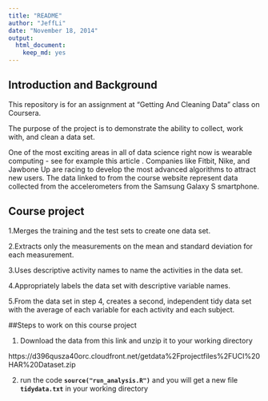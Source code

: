 ```yaml
---
title: "README"
author: "JeffLi"
date: "November 18, 2014"
output:
  html_document:
    keep_md: yes
---
```


## Introduction and Background

This repository is for an assignment at "Getting And Cleaning Data" class on Coursera.

The purpose of the project is to demonstrate the ability to collect, work with, and clean a data set.

One of the most exciting areas in all of data science right now is wearable computing - see for example this article . Companies like Fitbit, Nike, and Jawbone Up are racing to develop the most advanced algorithms to attract new users. The data linked to from the course website represent data collected from the accelerometers from the Samsung Galaxy S smartphone. 


## Course project

1.Merges the training and the test sets to create one data set.

2.Extracts only the measurements on the mean and standard deviation for each measurement. 

3.Uses descriptive activity names to name the activities in the data set.

4.Appropriately labels the data set with descriptive variable names. 

5.From the data set in step 4, creates a second, independent tidy data set with the average of each variable for each activity and each subject.


##Steps to work on this course project

1. Download the data from this link and unzip it to your working directory

https://d396qusza40orc.cloudfront.net/getdata%2Fprojectfiles%2FUCI%20HAR%20Dataset.zip 

2. run the code **`source("run_analysis.R")`** and you will get a new file **`tidydata.txt`** in your working directory
